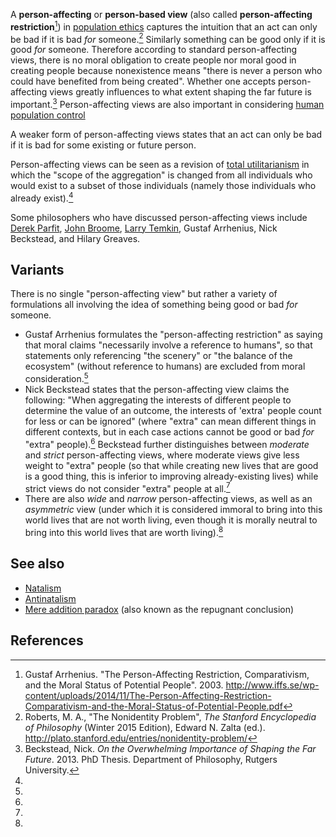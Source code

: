 A '''person-affecting''' or '''person-based view''' (also called '''person-affecting restriction'''<ref name="arrhenius-2003">Gustaf Arrhenius. "The Person-Affecting Restriction, Comparativism, and the Moral Status of Potential People". 2003. http://www.iffs.se/wp-content/uploads/2014/11/The-Person-Affecting-Restriction-Comparativism-and-the-Moral-Status-of-Potential-People.pdf</ref>) in [[population ethics]] captures the intuition that an act can only be bad if it is bad ''for'' someone.<ref name="sep">Roberts, M. A., "The Nonidentity Problem", ''The Stanford Encyclopedia of Philosophy'' (Winter 2015 Edition), Edward N. Zalta (ed.). http://plato.stanford.edu/entries/nonidentity-problem/</ref> Similarly something can be good only if it is good ''for'' someone. Therefore according to standard person-affecting views, there is no moral obligation to create people nor moral good in creating people because nonexistence means "there is never a person who could have benefited from being created". Whether one accepts person-affecting views greatly influences to what extent shaping the far future is important.<ref name="beckstead-thesis">Beckstead, Nick. ''On the Overwhelming Importance of Shaping the Far Future''. 2013. PhD Thesis. Department of Philosophy, Rutgers University.</ref> Person-affecting views are also important in considering [[human population control]]

A weaker form of person-affecting views states that an act can only be bad if it is bad for some existing or future person.

Person-affecting views can be seen as a revision of [[total utilitarianism]] in which the "scope of the aggregation" is changed from all individuals who would exist to a subset of those individuals (namely those individuals who already exist).<ref name="beckstead-thesis"/>

Some philosophers who have discussed person-affecting views include [[Derek Parfit]], [[John Broome (philosopher)|John Broome]], [[Larry Temkin]], Gustaf Arrhenius, Nick Beckstead, and Hilary Greaves.

==Variants==

There is no single "person-affecting view" but rather a variety of formulations all involving the idea of something being good or bad ''for'' someone.

* Gustaf Arrhenius formulates the "person-affecting restriction" as saying that moral claims "necessarily involve a reference to humans", so that statements only referencing "the scenery" or "the balance of the ecosystem" (without reference to humans) are excluded from moral consideration.<ref name="arrhenius-2003"/>
* Nick Beckstead states that the person-affecting view claims the following: "When aggregating the interests of different people to determine the value of an outcome, the interests of 'extra' people count for less or can be ignored" (where "extra" can mean different things in different contexts, but in each case actions cannot be good or bad ''for'' "extra" people).<ref name="beckstead-thesis"/> Beckstead further distinguishes between ''moderate'' and ''strict'' person-affecting views, where moderate views give less weight to "extra" people (so that while creating new lives that are good is a good thing, this is inferior to improving already-existing lives) while strict views do not consider "extra" people at all.<ref name="beckstead-thesis"/>
* There are also ''wide'' and ''narrow'' person-affecting views, as well as an ''asymmetric'' view (under which it is considered immoral to bring into this world lives that are not worth living, even though it is morally neutral to bring into this world lives that are worth living).<ref name="beckstead-thesis"/>

==See also==

* [[Natalism]]
* [[Antinatalism]]
* [[Mere addition paradox]] (also known as the repugnant conclusion)

==References==

{{reflist}}

